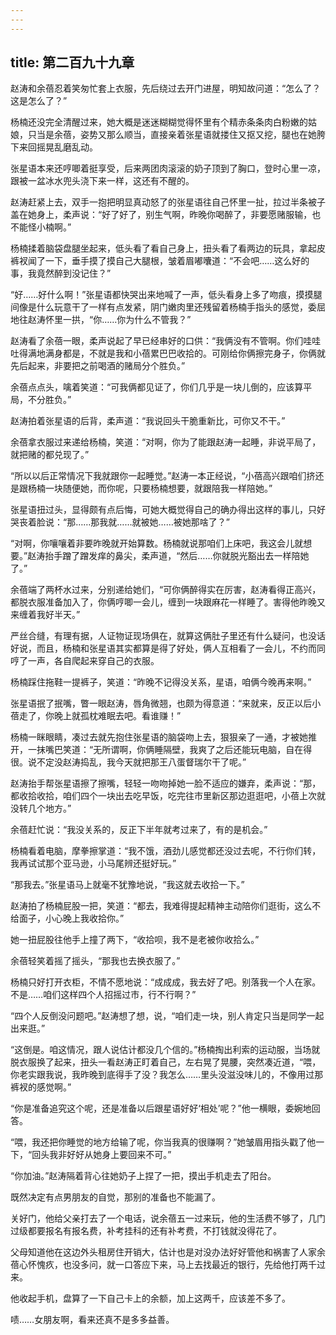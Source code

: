 ```yaml
---
---
---
```

title: 第二百九十九章
---




赵涛和余蓓忍着笑匆忙套上衣服，先后绕过去开门进屋，明知故问道：“怎么了？这是怎么了？”

杨楠还没完全清醒过来，她大概是迷迷糊糊觉得怀里有个精赤条条肉白粉嫩的姑娘，只当是余蓓，姿势又那么顺当，直接亲着张星语就搂住又抠又挖，腿也在她胯下来回摇晃乱磨乱动。

张星语本来还哼唧着挺享受，后来两团肉滚滚的奶子顶到了胸口，登时心里一凉，跟被一盆冰水兜头浇下来一样，这还有不醒的。

赵涛赶紧上去，双手一抱把明显真动怒了的张星语往自己怀里一扯，拉过半条被子盖在她身上，柔声说：“好了好了，别生气啊，昨晚你喝醉了，非要愿赌服输，也不能怪小楠啊。”

杨楠揉着脑袋盘腿坐起来，低头看了看自己身上，扭头看了看两边的玩具，拿起皮裤衩闻了一下，垂手摸了摸自己大腿根，皱着眉嘟囔道：“不会吧……这么好的事，我竟然醉到没记住？”

“好……好什么啊！”张星语都快哭出来地喊了一声，低头看身上多了吻痕，摸摸腿间像是什么玩意干了一样有点发紧，阴门嫩肉里还残留着杨楠手指头的感觉，委屈地往赵涛怀里一拱，“你……你为什么不管我？”

赵涛看了余蓓一眼，柔声说起了早已经串好的口供：“我俩没有不管啊。你们哇哇吐得满地满身都是，不就是我和小蓓累巴巴收拾的。可刚给你俩擦完身子，你俩就先后起来，非要把之前喝酒的赌局分个胜负。”

余蓓点点头，噙着笑道：“可我俩都见证了，你们几乎是一块儿倒的，应该算平局，不分胜负。”

赵涛拍着张星语的后背，柔声道：“我说回头干脆重新比，可你又不干。”

余蓓拿衣服过来递给杨楠，笑道：“对啊，你为了能跟赵涛一起睡，非说平局了，就把赌的都兑现了。”

“所以以后正常情况下我就跟你一起睡觉。”赵涛一本正经说，“小蓓高兴跟咱们挤还是跟杨楠一块随便她，而你呢，只要杨楠想要，就跟陪我一样陪她。”

张星语扭过头，显得颇有点后悔，可她大概觉得自己的确办得出这样的事儿，只好哭丧着脸说：“那……那我就……就被她……被她那啥了？”

“对啊，你嚷嚷着非要昨晚就开始算数。杨楠就说那咱们上床吧，我这会儿就想要。”赵涛抬手蹭了蹭发痒的鼻尖，柔声道，“然后……你就脱光豁出去一样陪她了。”

余蓓端了两杯水过来，分别递给她们，“可你俩醉得实在厉害，赵涛看得正高兴，都脱衣服准备加入了，你俩哼唧一会儿，缠到一块跟麻花一样睡了。害得他昨晚又来缠着我好半天。”

严丝合缝，有理有据，人证物证现场俱在，就算这俩肚子里还有什么疑问，也没话好说，而且，杨楠和张星语其实都算是得了好处，俩人互相看了一会儿，不约而同哼了一声，各自爬起来穿自己的衣服。

杨楠踩住拖鞋一提裤子，笑道：“昨晚不记得没关系，星语，咱俩今晚再来啊。”

张星语抿了抿嘴，瞥一眼赵涛，唇角微翘，也颇为得意道：“来就来，反正以后小蓓走了，你晚上就孤枕难眠去吧。看谁赚！”

杨楠一眯眼睛，凑过去就先抱住张星语的脑袋吻上去，狠狠亲了一通，才被她推开，一抹嘴巴笑道：“无所谓啊，你俩睡隔壁，我爽了之后还能玩电脑，自在得很。说不定没赵涛捣乱，我今天就把那王八蛋督瑞尔干了呢。”

赵涛抬手帮张星语擦了擦嘴，轻轻一吻吻掉她一脸不适应的嫌弃，柔声说：“那，都收拾收拾，咱们四个一块出去吃早饭，吃完往市里新区那边逛逛吧，小蓓上次就没转几个地方。”

余蓓赶忙说：“我没关系的，反正下半年就考过来了，有的是机会。”

杨楠看着电脑，摩拳擦掌道：“我不饿，酒劲儿感觉都还没过去呢，不行你们转，我再试试那个亚马逊，小马尾辨还挺好玩。”

“那我去。”张星语马上就毫不犹豫地说，“我这就去收拾一下。”

赵涛拍了杨楠屁股一把，笑道：“都去，我难得提起精神主动陪你们逛街，这么不给面子，小心晚上我收拾你。”

她一扭屁股往他手上撞了两下，“收拾呗，我不是老被你收拾么。”

余蓓轻笑着摇了摇头，“那我也去换衣服了。”

杨楠只好打开衣柜，不情不愿地说：“成成成，我去好了吧。别落我一个人在家。不是……咱们这样四个人招摇过市，行不行啊？”

“四个人反倒没问题吧。”赵涛想了想，说，“咱们走一块，别人肯定只当是同学一起出来逛。”

“这倒是。咱这情况，跟人说估计都没几个信的。”杨楠掏出利索的运动服，当场就脱衣服换了起来，扭头一看赵涛正盯着自己，左右晃了晃腰，突然凑近道，“喂，你老实跟我说，我昨晚到底得手了没？我怎么……里头没滋没味儿的，不像用过那裤衩的感觉啊。”

“你是准备追究这个呢，还是准备以后跟星语好好‘相处’呢？”他一横眼，委婉地回答。

“喂，我还把你睡觉的地方给输了呢，你当我真的很赚啊？”她皱眉用指头戳了他一下，“回头我非好好从她身上要回来不可。”

“你加油。”赵涛隔着背心往她奶子上捏了一把，摸出手机走去了阳台。

既然决定有点男朋友的自觉，那别的准备也不能漏了。

关好门，他给父亲打去了一个电话，说余蓓五一过来玩，他的生活费不够了，几门过级都要报名有报名费，补考挂科的还有补考费，不打钱就没得花了。

父母知道他在这边外头租房住开销大，估计也是对没办法好好管他和祸害了人家余蓓心怀愧疚，也没多问，就一口答应下来，马上去找最近的银行，先给他打两千过来。

他收起手机，盘算了一下自己卡上的余额，加上这两千，应该差不多了。

啧……女朋友啊，看来还真不是多多益善。